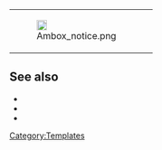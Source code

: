 {| class="widebox" style="width: 90%;"
|style="width: 18px;"|[[File:Ambox notice.png|alt=Note|link=|18px]]
|style="word-break: break-word;"|{{{1|Example text goes here}}}
|}<noinclude>
== See also ==
* {{tl|Note}}
* {{tl|Note-nb}}
* {{tl|Warning}}

[[Category:Templates]]
</noinclude>